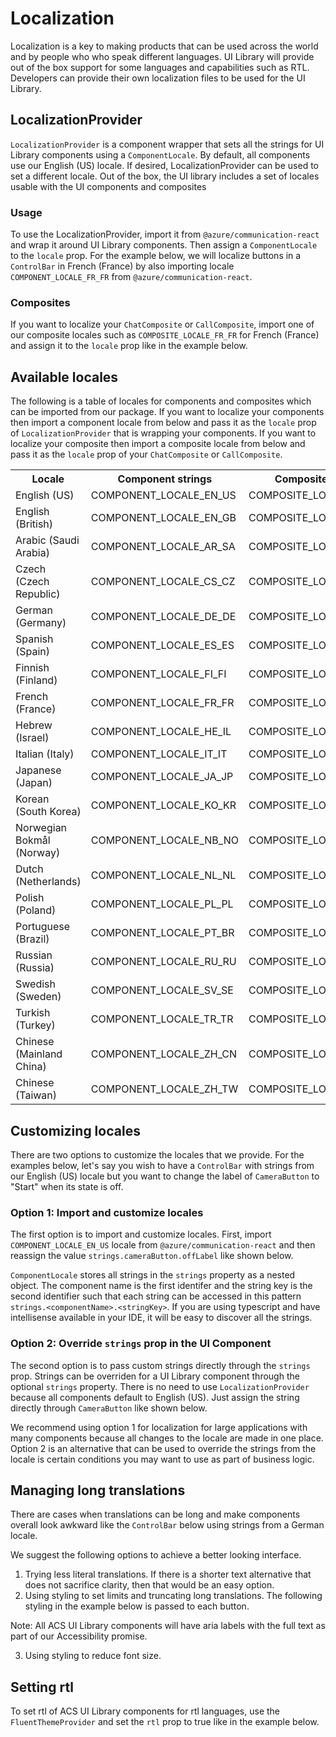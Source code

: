 


<Meta title="Concepts/Localization" />

# Localization

Localization is a key to making products that can be used across the world and by people who who speak different languages.
UI Library will provide out of the box support for some languages and capabilities such as RTL.
Developers can provide their own localization files to be used for the UI Library.

## LocalizationProvider

`LocalizationProvider` is a component wrapper that sets all the strings for UI Library components using a `ComponentLocale`. By default, all
components use our English (US) locale. If desired, LocalizationProvider can be used to set a different locale. Out of the box,
the UI library includes a set of locales usable with the UI components and composites

### Usage

To use the LocalizationProvider, import it from `@azure/communication-react` and wrap it around UI Library components. Then assign a `ComponentLocale` to the `locale` prop.
For the example below, we will localize buttons in a `ControlBar` in French (France) by also importing locale `COMPONENT_LOCALE_FR_FR` from `@azure/communication-react`.

<Source code={LocalizationProviderSnippetText} />
<LocalizationProvider />

### Composites

If you want to localize your `ChatComposite` or `CallComposite`, import one of our composite locales such as `COMPOSITE_LOCALE_FR_FR` for French (France) and assign it
to the `locale` prop like in the example below.

<Source code={LocalizedComposites} />

## Available locales

The following is a table of locales for components and composites which can be imported from our package. If you want to localize your components then import a
component locale from below and pass it as the `locale` prop of `LocalizationProvider` that is wrapping your components. If you want to localize your composite then import a
composite locale from below and pass it as the `locale` prop of your `ChatComposite` or `CallComposite`.

<table>
  <tr>
    <th>Locale</th>
    <th>Component strings</th>
    <th>Composite strings</th>
  </tr>
  <tr>
    <td>English (US)</td>
    <td>COMPONENT_LOCALE_EN_US</td>
    <td>COMPOSITE_LOCALE_EN_US</td>
  </tr>
  <tr>
    <td>English (British)</td>
    <td>COMPONENT_LOCALE_EN_GB</td>
    <td>COMPOSITE_LOCALE_EN_GB</td>
  </tr>
  <tr>
    <td>Arabic (Saudi Arabia)</td>
    <td>COMPONENT_LOCALE_AR_SA</td>
    <td>COMPOSITE_LOCALE_AR_SA</td>
  </tr>
  <tr>
    <td>Czech (Czech Republic)</td>
    <td>COMPONENT_LOCALE_CS_CZ</td>
    <td>COMPOSITE_LOCALE_CS_CZ</td>
  </tr>
  <tr>
    <td>German (Germany)</td>
    <td>COMPONENT_LOCALE_DE_DE</td>
    <td>COMPOSITE_LOCALE_DE_DE</td>
  </tr>
  <tr>
    <td>Spanish (Spain)</td>
    <td>COMPONENT_LOCALE_ES_ES</td>
    <td>COMPOSITE_LOCALE_ES_ES</td>
  </tr>
  <tr>
    <td>Finnish (Finland)</td>
    <td>COMPONENT_LOCALE_FI_FI</td>
    <td>COMPOSITE_LOCALE_FI_FI</td>
  </tr>
  <tr>
    <td>French (France)</td>
    <td>COMPONENT_LOCALE_FR_FR</td>
    <td>COMPOSITE_LOCALE_FR_FR</td>
  </tr>
  <tr>
    <td>Hebrew (Israel)</td>
    <td>COMPONENT_LOCALE_HE_IL</td>
    <td>COMPOSITE_LOCALE_HE_IL</td>
  </tr>
  <tr>
    <td>Italian (Italy)</td>
    <td>COMPONENT_LOCALE_IT_IT</td>
    <td>COMPOSITE_LOCALE_IT_IT</td>
  </tr>
  <tr>
    <td>Japanese (Japan)</td>
    <td>COMPONENT_LOCALE_JA_JP</td>
    <td>COMPOSITE_LOCALE_JA_JP</td>
  </tr>
  <tr>
    <td>Korean (South Korea)</td>
    <td>COMPONENT_LOCALE_KO_KR</td>
    <td>COMPOSITE_LOCALE_KO_KR</td>
  </tr>
  <tr>
    <td>Norwegian Bokmål (Norway)</td>
    <td>COMPONENT_LOCALE_NB_NO</td>
    <td>COMPOSITE_LOCALE_NB_NO</td>
  </tr>
  <tr>
    <td>Dutch (Netherlands)</td>
    <td>COMPONENT_LOCALE_NL_NL</td>
    <td>COMPOSITE_LOCALE_NL_NL</td>
  </tr>
  <tr>
    <td>Polish (Poland)</td>
    <td>COMPONENT_LOCALE_PL_PL</td>
    <td>COMPOSITE_LOCALE_PL_PL</td>
  </tr>
  <tr>
    <td>Portuguese (Brazil)</td>
    <td>COMPONENT_LOCALE_PT_BR</td>
    <td>COMPOSITE_LOCALE_PT_BR</td>
  </tr>
  <tr>
    <td>Russian (Russia)</td>
    <td>COMPONENT_LOCALE_RU_RU</td>
    <td>COMPOSITE_LOCALE_RU_RU</td>
  </tr>
  <tr>
    <td>Swedish (Sweden)</td>
    <td>COMPONENT_LOCALE_SV_SE</td>
    <td>COMPOSITE_LOCALE_SV_SE</td>
  </tr>
  <tr>
    <td>Turkish (Turkey)</td>
    <td>COMPONENT_LOCALE_TR_TR</td>
    <td>COMPOSITE_LOCALE_TR_TR</td>
  </tr>
  <tr>
    <td>Chinese (Mainland China)</td>
    <td>COMPONENT_LOCALE_ZH_CN</td>
    <td>COMPOSITE_LOCALE_ZH_CN</td>
  </tr>
  <tr>
    <td>Chinese (Taiwan)</td>
    <td>COMPONENT_LOCALE_ZH_TW</td>
    <td>COMPOSITE_LOCALE_ZH_TW</td>
  </tr>
</table>

## Customizing locales

There are two options to customize the locales that we provide. For the examples below, let's say you wish to have a `ControlBar`
with strings from our English (US) locale but you want to change the label of `CameraButton` to "Start" when its state is off.

### Option 1: Import and customize locales

The first option is to import and customize locales. First, import `COMPONENT_LOCALE_EN_US` locale from `@azure/communication-react` and then reassign the
value `strings.cameraButton.offLabel` like shown below.

<Source code={CustomLocaleSnippetText} />
<CustomLocale />

`ComponentLocale` stores all strings in the `strings` property as a nested object. The component name is the first identifer and the string key is
the second identifier such that each string can be accessed in this pattern `strings.<componentName>.<stringKey>`. If you are using
typescript and have intellisense available in your IDE, it will be easy to discover all the strings.

### Option 2: Override `strings` prop in the UI Component

The second option is to pass custom strings directly through the `strings` prop. Strings can be overriden for a UI Library
component through the optional `strings` property. There is no need to use `LocalizationProvider` because all
components default to English (US). Just assign the string directly through `CameraButton` like shown below.

<Source code={StringsPropertySnippetText} />
<StringsProperty />

We recommend using option 1 for localization for large applications with many components because all changes to the locale are made in one place. Option 2 is
an alternative that can be used to override the strings from the locale is certain conditions you may want to use as part of business logic.

## Managing long translations

There are cases when translations can be long and make components overall look awkward like the `ControlBar` below using strings from a German locale.

<LongTranslations />

We suggest the following options to achieve a better looking interface.

1. Trying less literal translations. If there is a shorter text alternative that does not sacrifice clarity, then that would be an easy option.
1. Using styling to set limits and truncating long translations. The following styling in the example below is passed to each button.

<Source code={TruncationSnippetText} />
<Truncation />

Note: All ACS UI Library components will have aria labels with the full text as part of our Accessibility promise.

3. Using styling to reduce font size.

## Setting rtl

To set rtl of ACS UI Library components for rtl languages, use the `FluentThemeProvider` and set the `rtl` prop to true like in
the example below.

<Source code={SetRTLSnippetText} />
<SetRTL />
